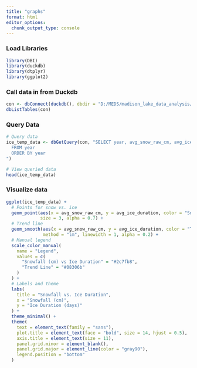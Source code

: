 ```yaml
---
title: "graphs"
format: html
editor_options: 
  chunk_output_type: console
---
```



### Load Libraries

```r
library(DBI)
library(duckdb)
library(dtplyr)
library(ggplot2)
```

### Call data in from Duckdb

```r
con <- dbConnect(duckdb(), dbdir = "D:/MEDS/madison_lake_data_analysis/wisconsin_data.duckdb")
dbListTables(con)
```

### Query Data

```r
# Query data
ice_temp_data <- dbGetQuery(con, "SELECT year, avg_snow_raw_cm, avg_ice_duration
  FROM year
  ORDER BY year
")
```

```r
# View queried data
head(ice_temp_data)
```

### Visualize data

```r
ggplot(ice_temp_data) +
  # Points for snow vs. ice
  geom_point(aes(x = avg_snow_raw_cm, y = avg_ice_duration, color = "Snowfall (cm) vs Ice Duration"),
             size = 3, alpha = 0.7) +
  # Trend line
  geom_smooth(aes(x = avg_snow_raw_cm, y = avg_ice_duration, color = "Trend Line"),
              method = "lm", linewidth = 1, alpha = 0.2) +
  # Manual legend
  scale_color_manual(
    name = "Legend",
    values = c(
      "Snowfall (cm) vs Ice Duration" = "#2c7fb8",
      "Trend Line" = "#08306b"
    )
  ) +
  # Labels and theme
  labs(
    title = "Snowfall vs. Ice Duration",
    x = "Snowfall (cm)",
    y = "Ice Duration (days)"
  ) +
  theme_minimal() +
  theme(
    text = element_text(family = "sans"),
    plot.title = element_text(face = "bold", size = 14, hjust = 0.5),
    axis.title = element_text(size = 11),
    panel.grid.minor = element_blank(),
    panel.grid.major = element_line(color = "gray90"),
    legend.position = "bottom"
  )

```

